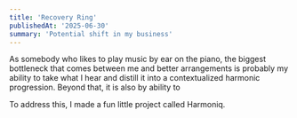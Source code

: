 ```yaml
---
title: 'Recovery Ring'
publishedAt: '2025-06-30'
summary: 'Potential shift in my business'
---
```


As somebody who likes to play music by ear on the piano, the biggest bottleneck that comes between me and better arrangements is probably my ability to take what I hear and distill it into a contextualized harmonic progression. Beyond that, it is also by ability to

To address this, I made a fun little project called Harmoniq.


